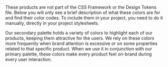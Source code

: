 
<Section contained={true} style={{ paddingTop: 0 }}>
	<Message color="yellow">
		<p>
			These products are not part of the CSS Framework or the Design
			Tokens file. Below you will only see a brief description of what
			these colors are for and find their color codes. To include them in
			your project, you need to do it manually, directly in your project
			stylesheets.
		</p>
	</Message>
</Section>

<Section style={{ paddingTop: 0 }}>
	<div className="csb-section__contained" style={{ marginBottom: 20 }}>
		<p>
			Our secondary palette holds a variety of colors to highlight each of
			our products, keeping them attractive for the users. We rely on
			these colors more frequently when brand attention is excessive or on
			some properties related to that specific product. When we use it in
			conjunction with our primary palette, these colors make every
			product feel on-brand during every user interaction.
		</p>
	</div>
	<Switcher>
		<div label="Product: Smush" value="smush">
			<Palettes
				arrays={[
					{
						title: 'General Colors',
						palette: 'secondary-smush-general',
						colors: {
							10: '#09272D',
							30: '#0D3B43',
							50: '#2DC4E0',
							70: '#C0EDF6',
							90: '#EAF9FC',
						},
					},
					{
						title: 'Variant Colors',
						palette: 'secondary-smush-variant',
						colors: {
							10: '#09060F',
							30: '#170732',
							50: '#2F1D4D',
							70: '#D3BEF2',
							90: '#F1E7FF',
						},
					},
				]}
			/>
		</div>
		<div label="Product: Hummingbird" value="hummingbird">
			<Palettes
				arrays={[
					{
						title: 'General Colors',
						palette: 'secondary-hummingbird-general',
						colors: {
							10: '#331C0C',
							30: '#80471E',
							50: '#FF8E3C',
							70: '#FFDDC5',
							90: '#FFF4EC',
						},
					},
					{
						title: 'Variant Colors',
						palette: 'secondary-hummingbird-variant',
						colors: {
							10: '#051315',
							30: '#0E3135',
							50: '#1B6169',
							70: '#BBD0D2',
							90: '#E8EFF0',
						},
					},
				]}
			/>
		</div>
		<div label="Product: SmartCrawl" value="smartcrawl">
			<Palettes
				arrays={[
					{
						title: 'General Colors',
						palette: 'secondary-smartcrawl-general',
						colors: {
							10: '#2C0702',
							30: '#9B1907',
							50: '#DE240A',
							70: '#F5BDB6',
							90: '#FCE9E7',
						},
					},
					{
						title: 'Variant Colors',
						palette: 'secondary-smartcrawl-variant',
						colors: {
							10: '#2B2C2D',
							30: '#979B9D',
							50: '#D7DEE0',
							70: '#EFF2F3',
							90: '#F7F8F9',
						},
					},
				]}
			/>
		</div>
		<div label="Product: Defender" value="defender">
			<Palettes
				arrays={[
					{
						title: 'General Colors',
						palette: 'secondary-defender-general',
						colors: {
							10: '#040404',
							30: '#1C1D1F',
							50: '#282A2C',
							70: '#BFBFC0',
							90: '#EAEAEA',
						},
					},
					{
						title: 'Variant Colors',
						palette: 'secondary-defender-variant',
						colors: {
							10: '#190D04',
							30: '#964E1A',
							50: '#FA822C',
							70: '#FEDAC0',
							90: '#FFF3EA',
						},
					},
				]}
			/>
		</div>
		<div label="Product: Forminator" value="forminator">
			<Palettes
				arrays={[
					{
						title: 'General Colors',
						palette: 'secondary-forminator-general',
						colors: {
							10: '#060810',
							30: '#141934',
							50: '#1F2852',
							70: '#BCBFCB',
							90: '#E9EAEE',
						},
					},
					{
						title: 'Variant Colors',
						palette: 'secondary-forminator-variant',
						colors: {
							10: '#2E2D28',
							30: '#747065',
							50: '#E8E0C9',
							70: '#F5F1E6',
							90: '#FAF9F4',
						},
					},
				]}
			/>
		</div>
		<div label="Product: Hustle" value="hustle">
			<Palettes
				arrays={[
					{
						title: 'General Colors',
						palette: 'secondary-hustle-general',
						colors: {
							10: '#030303',
							30: '#121212',
							50: '#1A1A1A',
							70: '#BABABA',
							90: '#E8E8E8',
						},
					},
					{
						title: 'Variant Colors',
						palette: 'secondary-hustle-variant',
						colors: {
							10: '#4C3810',
							30: '#B38224',
							50: '#FFBA34',
							70: '#FFEAC2',
							90: '#FFF8EB',
						},
					},
				]}
			/>
		</div>
		<div label="Product: Beehive" value="beehive">
			<Palettes
				arrays={[
					{
						title: 'General Colors',
						palette: 'secondary-beehive-general',
						colors: {
							10: '#000C22',
							30: '#012365',
							50: '#013AA9',
							70: '#B3C4E5',
							90: '#E6EBF6',
						},
					},
					{
						title: 'Variant Colors',
						palette: 'secondary-beehive-variant',
						colors: {
							10: '#332A13',
							30: '#7F6930',
							50: '#FED260',
							70: '#FFF2CF',
							90: '#FFFBEF',
						},
					},
				]}
			/>
		</div>
		<div label="Product: Branda" value="branda">
			<Palettes
				arrays={[
					{
						title: 'General Colors',
						palette: 'secondary-branda-general',
						colors: {
							10: '#331A1A',
							30: '#994D4F',
							50: '#FF8184',
							70: '#FFD9DA',
							90: '#FFF2F3',
						},
					},
					{
						title: 'Variant Colors',
						palette: 'secondary-branda-variant',
						colors: {
							10: '#030303',
							30: '#121212',
							50: '#1A1A1A',
							70: '#BABABA',
							90: '#E8E8E8',
						},
					},
				]}
			/>
		</div>
		<div label="Product: Snapshot" value="snapshot">
			<Palettes
				arrays={[
					{
						title: 'General Colors',
						palette: 'secondary-snapshot-general',
						colors: {
							10: '#0E1A30',
							30: '#15294D',
							50: '#1A325E',
							70: '#87A6DE',
							90: '#D7E1F4',
						},
					},
					{
						title: 'Variant Colors',
						palette: 'secondary-snapshot-variant',
						colors: {
							10: '#020202',
							30: '#060706',
							50: '#141613',
							70: '#B9B9B8',
							90: '#E8E8E7',
						},
					},
				]}
			/>
		</div>
		<div label="Product: WPMU DEV Dashboard" value="dashboard">
			<Palettes
				arrays={[
					{
						title: 'General Colors',
						palette: 'secondary-dashboard-general',
						colors: {
							10: '#07142C',
							30: '#0D2148',
							50: '#102C60',
							70: '#7CA2E9',
							90: '#D3E0F8',
						},
					},
					{
						title: 'Variant Colors',
						palette: 'secondary-dashboard-variant',
						colors: {
							10: '#0B1E28',
							30: '#215978',
							50: '#3793C7',
							70: '#87BFDE',
							90: '#D7EAF4',
						},
					},
				]}
			/>
		</div>
		<div label="Product: Shipper" value="shipper">
			<Palettes
				arrays={[
					{
						title: 'General Colors',
						palette: 'secondary-shipper-general',
						colors: {
							10: '#1A1221',
							30: '#4F3663',
							50: '#7B5499',
							70: '#B59CC9',
							90: '#E6DEED',
						},
					},
					{
						title: 'Variant Colors',
						palette: 'secondary-shipper-variant',
						colors: {
							10: '#04252F',
							30: '#0D6E8C',
							50: '#7DD7F3',
							70: '#B9E9F9',
							90: '#E8F8FD',
						},
					},
				]}
			/>
		</div>
		<div label="Product: IVT" value="ivt">
			<Palettes
				arrays={[
					{
						title: 'General Colors',
						palette: 'secondary-ivt-general',
						colors: {
							10: '#092A09',
							30: '#1C7E1B',
							50: '#65DE63',
							70: '#C1F2C0',
							90: '#EAFBEA',
						},
					},
					{
						title: 'Variant Colors',
						palette: 'secondary-ivt-variant',
						colors: {
							10: '#0D2326',
							30: '#286871',
							50: '#368C98',
							70: '#8ECED7',
							90: '#D9EFF2',
						},
					},
				]}
			/>
		</div>
		<div label="Product: Broken Link Checker" value="blc">
			<Palettes
				arrays={[
					{
						title: 'General Colors',
						palette: 'secondary-blc-general',
						colors: {
							10: '#00332C',
							30: '#009984',
							50: '#00BFA5',
							70: '#C1EEE8',
							90: '#E8FAF8',
						},
					},
					{
						title: 'Variant Colors',
						palette: 'secondary-blc-variant',
						colors: {
							10: '#151B1E',
							30: '#2A363C',
							50: '#455A64',
							70: '#A4B7C1',
							90: '#E1E7EA',
						},
					},
				]}
			/>
		</div>
		<div label="Product: Hub" value="hub">
			<Palettes
				arrays={[
					{
						title: 'General Colors',
						palette: 'secondary-hub-general',
						colors: {
							10: '#470905',
							30: '#a7160c',
							50: '#f36056',
							70: '#f8a5a0',
							90: '#fcd2cf',
						},
					},
					{
						title: 'Variant Colors',
						palette: 'secondary-hub-variant',
						colors: {
							10: '#04222f',
							30: '#07364a',
							50: '#0a4c68',
							70: '#73ccf2',
							90: '#d0eefb',
						},
					},
				]}
			/>
		</div>
	</Switcher>
</Section>
